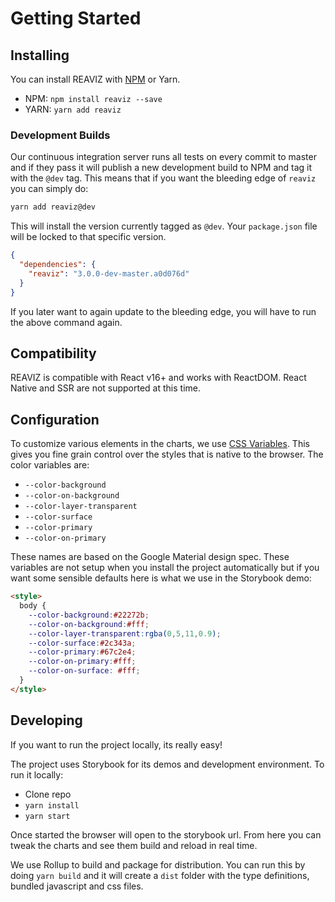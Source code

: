 
<Meta title="Docs|Quick Start" />

# Getting Started

## Installing

You can install REAVIZ with [NPM](https://www.npmjs.com/package/reaviz) or Yarn.

- NPM: `npm install reaviz --save`
- YARN: `yarn add reaviz`

### Development Builds
Our continuous integration server runs all tests on every commit to master and
if they pass it will publish a new development build to NPM and tag it with the `@dev` tag.
This means that if you want the bleeding edge of `reaviz` you can simply do:

```bash
yarn add reaviz@dev
```

This will install the version currently tagged as `@dev`. Your `package.json` file will be
locked to that specific version.

```json
{
  "dependencies": {
    "reaviz": "3.0.0-dev-master.a0d076d"
  }
}
```

If you later want to again update to the bleeding edge, you will have to run the above command again.

## Compatibility

REAVIZ is compatible with React v16+ and works with ReactDOM. React Native and SSR
are not supported at this time.

## Configuration

To customize various elements in the charts,
we use [CSS Variables](https://developer.mozilla.org/en-US/docs/Web/CSS/Using_CSS_variables).
This gives you fine grain control over the styles
that is native to the browser. The color variables are:

- `--color-background`
- `--color-on-background`
- `--color-layer-transparent`
- `--color-surface`
- `--color-primary`
- `--color-on-primary`

These names are based on the Google Material design spec. These variables
are not setup when you install the project automatically but if you want
some sensible defaults here is what we use in the Storybook demo:

```html
<style>
  body {
    --color-background:#22272b;
    --color-on-background:#fff;
    --color-layer-transparent:rgba(0,5,11,0.9);
    --color-surface:#2c343a;
    --color-primary:#67c2e4;
    --color-on-primary:#fff;
    --color-on-surface: #fff;
  }
</style>
```

## Developing

If you want to run the project locally, its really easy!

The project uses Storybook for its demos and development
environment. To run it locally:

- Clone repo
- `yarn install`
- `yarn start`

Once started the browser will open to the storybook url.
From here you can tweak the charts and see them build
and reload in real time.

We use Rollup to build and package for distribution.
You can run this by doing `yarn build` and it will
create a `dist` folder with the type definitions, bundled
javascript and css files.
